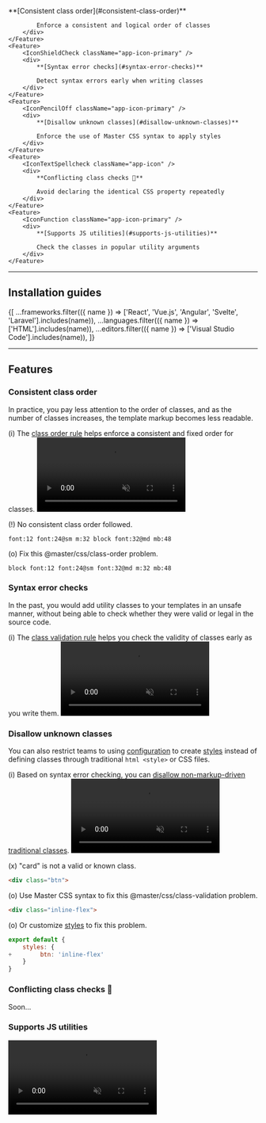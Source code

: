 
<Features className="grid-cols:3@sm my:50">
    <Feature>
        <IconStatusChange className="app-icon-primary" />
        <div>
            **[Consistent class order](#consistent-class-order)**

            Enforce a consistent and logical order of classes
        </div>
    </Feature>
    <Feature>
        <IconShieldCheck className="app-icon-primary" />
        <div>
            **[Syntax error checks](#syntax-error-checks)**

            Detect syntax errors early when writing classes
        </div>
    </Feature>
    <Feature>
        <IconPencilOff className="app-icon-primary" />
        <div>
            **[Disallow unknown classes](#disallow-unknown-classes)**

            Enforce the use of Master CSS syntax to apply styles
        </div>
    </Feature>
    <Feature>
        <IconTextSpellcheck className="app-icon" />
        <div>
            **Conflicting class checks 🚧**

            Avoid declaring the identical CSS property repeatedly
        </div>
    </Feature>
    <Feature>
        <IconFunction className="app-icon-primary" />
        <div>
            **[Supports JS utilities](#supports-js-utilities)**

            Check the classes in popular utility arguments
        </div>
    </Feature>
</Features>

---


## Installation guides
<IconButtons url="/docs/code-linting">
    {[
        ...frameworks.filter(({ name }) => ['React', 'Vue.js', 'Angular', 'Svelte', 'Laravel'].includes(name)),
        ...languages.filter(({ name }) => ['HTML'].includes(name)),
        ...editors.filter(({ name }) => ['Visual Studio Code'].includes(name)),
    ]}
</IconButtons>

---

## Features
### Consistent class order
In practice, you pay less attention to the order of classes, and as the number of classes increases, the template markup becomes less readable.

(i) The [class order rule](/docs/eslint#class-order) helps enforce a consistent and fixed order for classes.
<video className="aspect:2/1 r:5 max-w:xs" autoPlay loop muted playsInline>
    <source src="/videos/consistent-class-order.webm" type="video/webm" />
</video>

(!) <span className="text:warning">No consistent class order followed.</span>
```mcss
font:12 font:24@sm m:32 block font:32@md mb:48
```
(o) Fix this @master/css/class-order problem.
```mcss
block font:12 font:24@sm font:32@md m:32 mb:48
```

### Syntax error checks
In the past, you would add utility classes to your templates in an unsafe manner, without being able to check whether they were valid or legal in the source code.

(i) The [class validation rule](/docs/eslint#class-order) helps you check the validity of classes early as you write them.
<video className="aspect:2/1 r:5 max-w:xs" autoPlay loop muted playsInline>
    <source src="/videos/syntax-error-checks.webm" type="video/webm" />
</video>

### Disallow unknown classes
You can also restrict teams to using [configuration](/docs/configuration) to create [styles](/docs/styles) instead of defining classes through traditional `html <style>` or CSS files.

(i) Based on syntax error checking, you can [disallow non-markup-driven traditional classes](/docs/eslint#class-validation).
<video className="aspect:2/1 r:5 max-w:xs" autoPlay loop muted playsInline>
    <source src="/videos/disallow-unknown-class.webm" type="video/webm" />
</video>

(x) <span className="text:error">"card" is not a valid or known class.</span>
```html
<div class="btn">
```
(o) Use Master CSS syntax to fix this @master/css/class-validation problem.
```html
<div class="inline-flex">
```
(o) Or customize [styles](/docs/styles) to fix this problem.
```js name=master.css.js
export default {
    styles: {
+        btn: 'inline-flex'
    }
}
```

### Conflicting class checks 🚧
Soon...

### Supports JS utilities
<video className="aspect:2/1 r:5 max-w:xs" autoPlay loop muted playsInline>
    <source src="/videos/supports-js-utilities.webm" type="video/webm" />
</video>